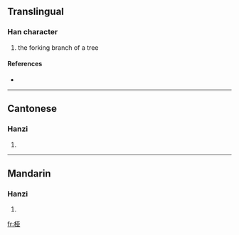 {{also|椏}}
==Translingual==

===Han character===
{{Han char|rn=75|rad=木|as=06|sn=10|four=|canj=木一廿金 (DMTC)}}

# the forking branch of a tree

====References====
* {{Han ref|kx=0526.211|hdz=21195.041|uh=6860|ud=26720}}

----

==Cantonese==

===Hanzi===
{{yue-hanzi|jyut=|y=nga4}}

# {{defn|Cantonese}}

----

==Mandarin==

===Hanzi===
{{cmn-hanzi|tra=椏|pin=[[yá]] ([[ya2]])|wg=ya<sup>2</sup>}}

# {{defn|Mandarin}}

[[fr:桠]]